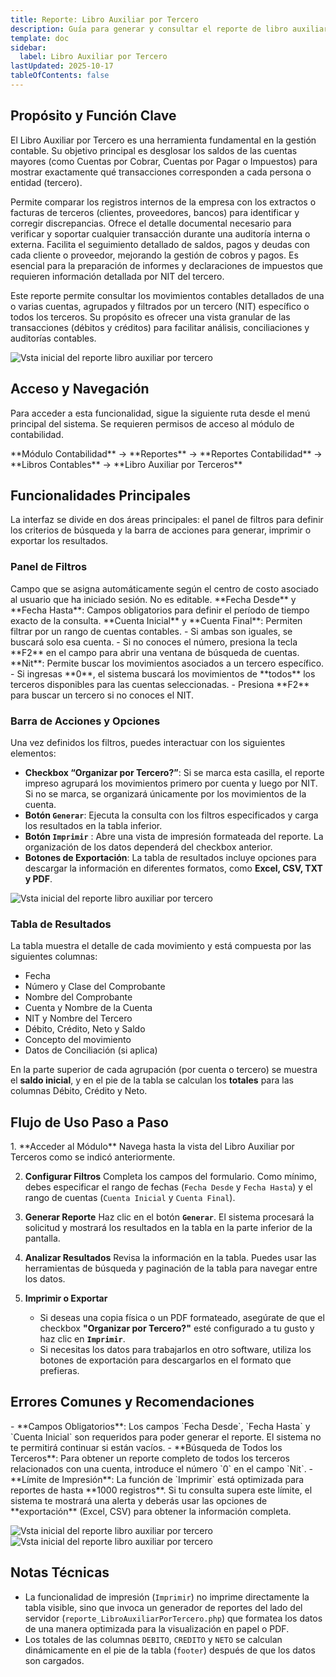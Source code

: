 ```yaml
---
title: Reporte: Libro Auxiliar por Tercero
description: Guía para generar y consultar el reporte de libro auxiliar, detallando movimientos contables por cuenta y tercero dentro de un rango de fechas específico.
template: doc
sidebar:
  label: Libro Auxiliar por Tercero
lastUpdated: 2025-10-17
tableOfContents: false
---
```


## Propósito y Función Clave

El Libro Auxiliar por Tercero es una herramienta fundamental en la gestión contable. Su objetivo principal es desglosar los saldos de las cuentas mayores (como Cuentas por Cobrar, Cuentas por Pagar o Impuestos) para mostrar exactamente qué transacciones corresponden a cada persona o entidad (tercero).

<CardGrid>
	<Card title="Conciliación Precisa" icon="pencil">
		Permite comparar los registros internos de la empresa con los extractos o facturas de terceros (clientes, proveedores, bancos) para identificar y corregir discrepancias.
	</Card>
	<Card title="Soporte para Auditorías" icon="search">
		Ofrece el detalle documental necesario para verificar y soportar cualquier transacción durante una auditoría interna o externa.
	</Card>
    <Card title="Gestión de Cartera y Proveedores" icon="users">
        Facilita el seguimiento detallado de saldos, pagos y deudas con cada cliente o proveedor, mejorando la gestión de cobros y pagos.
    </Card>
	<Card title="Control Fiscal" icon="notebook">
		Es esencial para la preparación de informes y declaraciones de impuestos que requieren información detallada por NIT del tercero.
	</Card>
</CardGrid>


Este reporte permite consultar los movimientos contables detallados de una o varias cuentas, agrupados y filtrados por un tercero (NIT) específico o todos los terceros. Su propósito es ofrecer una vista granular de las transacciones (débitos y créditos) para facilitar análisis, conciliaciones y auditorías contables.

![Vsta inicial del reporte libro auxiliar por tercero](@assets/guias_usuarios/contabilidad/reportes/LibroAuxiliarPorTerceros/reportes_libro_auxiliar_por_terceros_00.png)

## Acceso y Navegación

Para acceder a esta funcionalidad, sigue la siguiente ruta desde el menú principal del sistema. Se requieren permisos de acceso al módulo de contabilidad.

<Aside type="note" title="Ruta de Navegación">
  **Módulo Contabilidad** → **Reportes** → **Reportes Contabilidad** → **Libros Contables** → **Libro Auxiliar por Terceros**
</Aside>

## Funcionalidades Principales

La interfaz se divide en dos áreas principales: el panel de filtros para definir los criterios de búsqueda y la barra de acciones para generar, imprimir o exportar los resultados.

### Panel de Filtros

<CardGrid>
    <Card title="Centro de Costo" icon="building">
        Campo que se asigna automáticamente según el centro de costo asociado al usuario que ha iniciado sesión. No es editable.
    </Card>
    <Card title="Rango de Fechas" icon="calendar">
        **Fecha Desde** y **Fecha Hasta**: Campos obligatorios para definir el período de tiempo exacto de la consulta.
    </Card>
    <Card title="Rango de Cuentas" icon="document">
        **Cuenta Inicial** y **Cuenta Final**: Permiten filtrar por un rango de cuentas contables.
        - Si ambas son iguales, se buscará solo esa cuenta.
        - Si no conoces el número, presiona la tecla **F2** en el campo para abrir una ventana de búsqueda de cuentas.
    </- Card>
    <Card title="Filtro por Tercero (NIT)" icon="user">
        **Nit**: Permite buscar los movimientos asociados a un tercero específico.
        - Si ingresas **0**, el sistema buscará los movimientos de **todos** los terceros disponibles para las cuentas seleccionadas.
        - Presiona **F2** para buscar un tercero si no conoces el NIT.
    </Card>
</CardGrid>

### Barra de Acciones y Opciones

Una vez definidos los filtros, puedes interactuar con los siguientes elementos:

-   **Checkbox “Organizar por Tercero?”**: Si se marca esta casilla, el reporte impreso agrupará los movimientos primero por cuenta y luego por NIT. Si no se marca, se organizará únicamente por los movimientos de la cuenta.
-   **Botón `Generar`**: Ejecuta la consulta con los filtros especificados y carga los resultados en la tabla inferior.
-   **Botón `Imprimir`** <i class="fa fa-print"></i>: Abre una vista de impresión formateada del reporte. La organización de los datos dependerá del checkbox anterior.
-   **Botones de Exportación**: La tabla de resultados incluye opciones para descargar la información en diferentes formatos, como **Excel, CSV, TXT y PDF**.

![Vsta inicial del reporte libro auxiliar por tercero](@assets/guias_usuarios/contabilidad/reportes/LibroAuxiliarPorTerceros/reportes_libro_auxiliar_por_terceros_01.png)

### Tabla de Resultados

La tabla muestra el detalle de cada movimiento y está compuesta por las siguientes columnas:
* Fecha
* Número y Clase del Comprobante
* Nombre del Comprobante
* Cuenta y Nombre de la Cuenta
* NIT y Nombre del Tercero
* Débito, Crédito, Neto y Saldo
* Concepto del movimiento
* Datos de Conciliación (si aplica)

En la parte superior de cada agrupación (por cuenta o tercero) se muestra el **saldo inicial**, y en el pie de la tabla se calculan los **totales** para las columnas Débito, Crédito y Neto.

## Flujo de Uso Paso a Paso

<Steps>
1.  **Acceder al Módulo**
    Navega hasta la vista del Libro Auxiliar por Terceros como se indicó anteriormente.

2.  **Configurar Filtros**
    Completa los campos del formulario. Como mínimo, debes especificar el rango de fechas (`Fecha Desde` y `Fecha Hasta`) y el rango de cuentas (`Cuenta Inicial` y `Cuenta Final`).

3.  **Generar Reporte**
    Haz clic en el botón **`Generar`**. El sistema procesará la solicitud y mostrará los resultados en la tabla en la parte inferior de la pantalla.

4.  **Analizar Resultados**
    Revisa la información en la tabla. Puedes usar las herramientas de búsqueda y paginación de la tabla para navegar entre los datos.

5.  **Imprimir o Exportar**
    - Si deseas una copia física o un PDF formateado, asegúrate de que el checkbox **"Organizar por Tercero?"** esté configurado a tu gusto y haz clic en **`Imprimir`**.
    - Si necesitas los datos para trabajarlos en otro software, utiliza los botones de exportación para descargarlos en el formato que prefieras.
</Steps>

## Errores Comunes y Recomendaciones

<Aside type="caution" title="Puntos a Considerar">
-   **Campos Obligatorios**: Los campos `Fecha Desde`, `Fecha Hasta` y `Cuenta Inicial` son requeridos para poder generar el reporte. El sistema no te permitirá continuar si están vacíos.
-   **Búsqueda de Todos los Terceros**: Para obtener un reporte completo de todos los terceros relacionados con una cuenta, introduce el número `0` en el campo `Nit`.
-   **Límite de Impresión**: La función de `Imprimir` está optimizada para reportes de hasta **1000 registros**. Si tu consulta supera este límite, el sistema te mostrará una alerta y deberás usar las opciones de **exportación** (Excel, CSV) para obtener la información completa.
</Aside>

![Vsta inicial del reporte libro auxiliar por tercero](@assets/guias_usuarios/contabilidad/reportes/LibroAuxiliarPorTerceros/reportes_libro_auxiliar_por_terceros_02.png)
![Vsta inicial del reporte libro auxiliar por tercero](@assets/guias_usuarios/contabilidad/reportes/LibroAuxiliarPorTerceros/reportes_libro_auxiliar_por_terceros_03.png)

## Notas Técnicas

-   La funcionalidad de impresión (`Imprimir`) no imprime directamente la tabla visible, sino que invoca un generador de reportes del lado del servidor (`reporte_LibroAuxiliarPorTercero.php`) que formatea los datos de una manera optimizada para la visualización en papel o PDF.
-   Los totales de las columnas `DEBITO`, `CREDITO` y `NETO` se calculan dinámicamente en el pie de la tabla (`footer`) después de que los datos son cargados.


